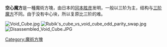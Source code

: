 {{expand|time=2017-08-04T00:02:47+00:00}}
{{unreferenced|time=2014-05-21T11:55:35+00:00}}
'''空心魔方'''是一種魔術方塊，由日本的[[冈本胜彦|冈本胜彦]]发明，一般以三阶为主，结构与[[三阶魔方|三阶魔方]]不同。由于没有中心块，所以复原比三阶的难。

[[File:Void_Cube.jpg|thumb]]
[[File:Rubik's_cube_vs_void_cube_odd_parity_swap.jpg|thumbnail]]
[[File:Disassembled_Void_Cube.JPG|thumb]]

{{魔術方塊小作品}}
{{魔方}}
[[Category:魔術方塊|Category:魔術方塊]]